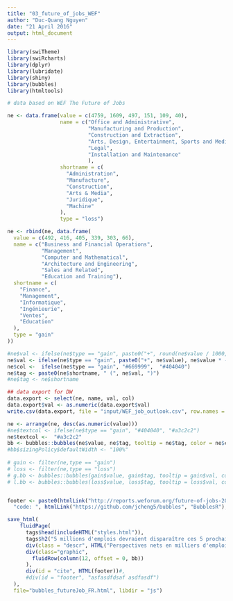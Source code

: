 ```yaml
---
title: "03_future_of_jobs_WEF"
author: "Duc-Quang Nguyen"
date: "21 April 2016"
output: html_document
---
```


```r
library(swiTheme)
library(swiRcharts)
library(dplyr)
library(lubridate)
library(shiny)
library(bubbles)
library(htmltools)
```

```r

# data based on WEF The Future of Jobs

ne <- data.frame(value = c(4759, 1609, 497, 151, 109, 40),
                 name = c("Office and Administrative",
                          "Manufacturing and Production",
                          "Construction and Extraction",
                          "Arts, Design, Entertainment, Sports and Media",
                          "Legal",
                          "Installation and Maintenance"
                          ),
                 shortname = c(
                   "Administration",
                   "Manufacture",
                   "Construction",
                   "Arts & Media",
                   "Juridique",
                   "Machine"
                 ),
                 type = "loss")

ne <- rbind(ne, data.frame(
  value = c(492, 416, 405, 339, 303, 66),
  name = c("Business and Financial Operations",
           "Management",
           "Computer and Mathematical",
           "Architecture and Engineering",
           "Sales and Related",
           "Education and Training"),
  shortname = c(
    "Finance",
    "Management",
    "Informatique",
    "Ingénieurie",
    "Ventes",
    "Education"
  ),
  type = "gain"
))

#ne$val <- ifelse(ne$type == "gain", paste0("+", round(ne$value / 1000, digits = 2)), round(ne$value / 1000, digits = 2) * -1)
ne$val <- ifelse(ne$type == "gain", paste0("+", ne$value), ne$value * -1)
ne$col <-  ifelse(ne$type == "gain", "#669999",  "#404040")
ne$tag <- paste0(ne$shortname, " (", ne$val, ")")
#ne$tag <- ne$shortname

## data export for DW
data.export <- select(ne, name, val, col)
data.export$val <- as.numeric(data.export$val)
write.csv(data.export, file = "input/WEF_job_outlook.csv", row.names = F)

ne <- arrange(ne, desc(as.numeric(value)))
#ne$textcol <- ifelse(ne$type == "gain", "#404040", "#a3c2c2")
ne$textcol <-  "#a3c2c2"
bb <- bubbles::bubbles(ne$value, ne$tag, tooltip = ne$tag, color = ne$col, height = "500", width = "100%", textColor = ne$textcol)
#bb$sizingPolicy$defaultWidth <- "100%"
  
# gain <- filter(ne,type == "gain")
# loss <- filter(ne,type == "loss")
# g.bb <- bubbles::bubbles(gain$value, gain$tag, tooltip = gain$val, color = gain$col, height = "500", width = "100%")
# l.bb <- bubbles::bubbles(loss$value, loss$tag, tooltip = loss$val, color = loss$col, height = "500", width = "100%")


footer <- paste0(htmlLink("http://reports.weforum.org/future-of-jobs-2016/", "World Economic Forum - The Future of Jobs Report"), " | ",
  "code: ", htmlLink("https://github.com/jcheng5/bubbles", "BubblesR"), " | swissinfo.ch")

save_html(
    fluidPage(
      tags$head(includeHTML("styles.html")),
      tags$h2("5 millions d'emplois devraient disparaître ces 5 prochaines années"),
      div(class = "descr", HTML("Perspectives nets en milliers d'emplois pour le monde de 2015-2020 par groupe d'emplois. Les bulles sombres représentent les pertes d'emplois, les claires les créations")),
      div(class="graphic",
        fluidRow(column(12, offset = 0, bb))
      ),
      div(id = "cite", HTML(footer))#,
      #div(id = "footer", "asfasdfdsaf asdfasdf")
  ),
  file="bubbles_futureJob_FR.html", libdir = "js")
```